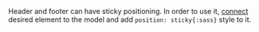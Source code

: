 Header and footer can have sticky positioning. In order to use it,
[connect](/virtual/headless#setstickyheader-functionelement-element--void) desired element to the model
and add `position: sticky{:sass}` style to it.
